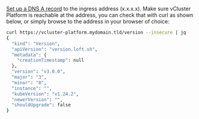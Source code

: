 [Set up a DNS A record](https://www.google.com/search?q=set+up+a+record+dns) to the ingress
address (x.x.x.x). Make sure vCluster Platform is reachable at the address, you can check that with curl as
shown below, or simply browse to the address in your browser of choice:

```bash
curl https://vcluster-platform.mydomain.tld/version --insecure | jq
{
  "kind": "Version",
  "apiVersion": "version.loft.sh",
  "metadata": {
    "creationTimestamp": null
  },
  "version": "v3.0.0",
  "major": "3",
  "minor": "0",
  "instance": "",
  "kubeVersion": "v1.24.2",
  "newerVersion": "",
  "shouldUpgrade": false
}
```
